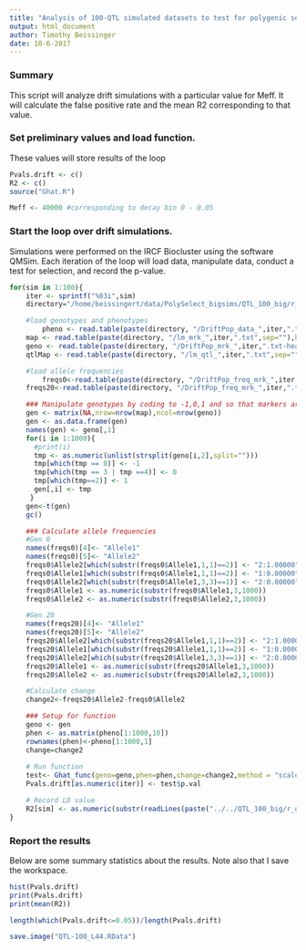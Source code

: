 ```yaml
---
title: "Analysis of 100-QTL simulated datasets to test for polygenic selection"
output: html_document
author: Timothy Beissinger
date: 10-6-2017
---
```


### Summary
This script will analyze drift simulations with a particular value for Meff. It will calculate the false positive rate and the mean R2 corresponding to that value.

### Set preliminary values and load function.
These values will store results of the loop

```r
Pvals.drift <- c()
R2 <- c()
source("Ghat.R")

Meff <- 40000 #corresponding to decay bin 0 - 0.05

```

### Start the loop over drift simulations.

Simulations were performed on the IRCF Biocluster using the software QMSim. Each iteration of the loop will load data, manipulate data, conduct a test for selection, and record the p-value.

```r
for(sim in 1:100){
	iter <- sprintf("%03i",sim)
	directory="/home/beissingert/data/PolySelect_bigsims/QTL_100_big/r_qtl_100"

	#load genotypes and phenotypes
      	pheno <- read.table(paste(directory, "/DriftPop_data_",iter,".txt",sep=""),header=T,stringsAsFactors=F)
	map <- read.table(paste(directory, "/lm_mrk_",iter,".txt",sep=""),header=T,stringsAsFactors=F)
	geno <- read.table(paste(directory, "/DriftPop_mrk_",iter,".txt-head",sep=""),header=F,stringsAsFactors=F,skip=1,sep="", colClasses=c("numeric","character")) # read genos as characters
	qtlMap <- read.table(paste(directory, "/lm_qtl_",iter,".txt",sep=""),header=T,stringsAsFactors=F)

	#load allele frequencies
      	freqs0<-read.table(paste(directory, "/DriftPop_freq_mrk_",iter,".txt",sep=""),header=T,nrows=nrow(map),fill=T,stringsAsFactors=F)
	freqs20<-read.table(paste(directory, "/DriftPop_freq_mrk_",iter,".txt",sep=""),header=F,skip={4*nrow(map)+1},fill=T,stringsAsFactors=F)

	### Manipulate genotypes by coding to -1,0,1 and so that markers are columns, individuals are rows.
	gen <- matrix(NA,nrow=nrow(map),ncol=nrow(geno))
	gen <- as.data.frame(gen)
	names(gen) <- geno[,1]
	for(i in 1:1000){
	  #print(i)
	  tmp <- as.numeric(unlist(strsplit(geno[i,2],split="")))
	  tmp[which(tmp == 0)] <- -1
	  tmp[which(tmp == 3 | tmp ==4)] <- 0
	  tmp[which(tmp==2)] <- 1
	  gen[,i] <- tmp
	 }
	gen<-t(gen)
	gc()

	### Calculate allele frequencies
	#Gen 0
	names(freqs0)[4]<- "Allele1"
	names(freqs0)[5]<- "Allele2"
	freqs0$Allele2[which(substr(freqs0$Allele1,1,1)==2)] <- "2:1.00000" # put this in the spot for the second allele
	freqs0$Allele1[which(substr(freqs0$Allele1,1,1)==2)] <- "1:0.00000" 
	freqs0$Allele2[which(substr(freqs0$Allele1,3,3)==1)] <- "2:0.00000" ##
	freqs0$Allele1 <- as.numeric(substr(freqs0$Allele1,3,1000))
	freqs0$Allele2 <- as.numeric(substr(freqs0$Allele2,3,1000))

	#Gen 20
	names(freqs20)[4]<- "Allele1"
	names(freqs20)[5]<- "Allele2"
	freqs20$Allele2[which(substr(freqs20$Allele1,1,1)==2)] <- "2:1.00000" # put this in the spot for the second allele
	freqs20$Allele1[which(substr(freqs20$Allele1,1,1)==2)] <- "1:0.00000" 
	freqs20$Allele2[which(substr(freqs20$Allele1,3,3)==1)] <- "2:0.00000"  ##
	freqs20$Allele1 <- as.numeric(substr(freqs20$Allele1,3,1000))
	freqs20$Allele2 <- as.numeric(substr(freqs20$Allele2,3,1000))

	#Calculate change
	change2<-freqs20$Allele2-freqs0$Allele2

	### Setup for function
	geno <- gen
	phen <- as.matrix(pheno[1:1000,10])
	rownames(phen)<-pheno[1:1000,1]
	change=change2
		
	# Run function
	test<- Ghat_func(geno=geno,phen=phen,change=change2,method = "scale", num_eff = Meff,  perms=1000, plot="Both")
	Pvals.drift[as.numeric(iter)] <- test$p.val

	# Record LD value
	R2[sim] <- as.numeric(substr(readLines(paste("../../QTL_100_big/r_qtl_100/DriftPop_ld_decay_",iter,".txt",sep=""))[44],10,15))
}
```

### Report the results

Below are some summary statistics about the results. Note also that I save the workspace.

```r
hist(Pvals.drift)
print(Pvals.drift)
print(mean(R2))

length(which(Pvals.drift<=0.05))/length(Pvals.drift)

save.image("QTL-100_L44.RData")
```